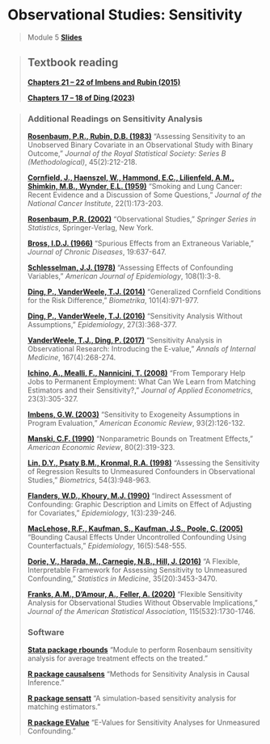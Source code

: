 # Observational Studies: Sensitivity

> Module 5 [**Slides**](https://drive.google.com/file/d/1D_Y4JzSMhhuEhICp5omoqU-A22RmCH70/view?usp=sharing)

> ## Textbook reading
>
> [**Chapters 21 -- 22 of Imbens and Rubin (2015)**](https://www.cambridge.org/core/books/causal-inference-for-statistics-social-and-biomedical-sciences/71126BE90C58F1A431FE9B2DD07938AB)
>
> [**Chapters 17 -- 18 of Ding (2023)**](https://www.routledge.com/A-First-Course-in-Causal-Inference/Ding/p/book/9781032758626)

> ### Additional Readings on Sensitivity Analysis
>
>[**Rosenbaum, P.R., Rubin, D.B. (1983)**](https://www.jstor.org/stable/2345524) "Assessing Sensitivity to an Unobserved Binary Covariate in an Observational Study with Binary Outcome," *Journal of the Royal Statistical Society: Series B (Methodological)*, 45(2):212-218.
>
>[**Cornfield, J., Haenszel, W., Hammond, E.C., Lilienfeld, A.M., Shimkin, M.B., Wynder, E.L. (1959)**](https://academic.oup.com/jnci/article-abstract/22/1/173/900745) "Smoking and Lung Cancer: Recent Evidence and a Discussion of Some Questions," *Journal of the National Cancer Institute*, 22(1):173-203.
>
>[**Rosenbaum, P.R. (2002)**](https://link.springer.com/book/10.1007/978-1-4757-3692-2) "Observational Studies," *Springer Series in Statistics*, Springer-Verlag, New York.
>
>[**Bross, I.D.J. (1966)**](https://www.jstor.org/stable/2333647) "Spurious Effects from an Extraneous Variable," *Journal of Chronic Diseases*, 19:637-647.
>
>[**Schlesselman, J.J. (1978)**](https://academic.oup.com/aje/article-abstract/108/1/3/98762) "Assessing Effects of Confounding Variables," *American Journal of Epidemiology*, 108(1):3-8.
>
>[**Ding, P., VanderWeele, T.J. (2014)**](https://academic.oup.com/biomet/article-abstract/101/4/971/1775369) "Generalized Cornfield Conditions for the Risk Difference," *Biometrika*, 101(4):971-977.
>
>[**Ding, P., VanderWeele, T.J. (2016)**](https://journals.lww.com/epidem/Fulltext/2016/05000/Sensitivity_Analysis_Without_Assumptions.11.aspx) "Sensitivity Analysis Without Assumptions," *Epidemiology*, 27(3):368-377.
>
>[**VanderWeele, T.J., Ding, P. (2017)**](https://www.acpjournals.org/doi/10.7326/M16-2607) "Sensitivity Analysis in Observational Research: Introducing the E-value," *Annals of Internal Medicine*, 167(4):268-274.
>
>[**Ichino, A., Mealli, F., Nannicini, T. (2008)**](https://onlinelibrary.wiley.com/doi/abs/10.1002/jae.998) "From Temporary Help Jobs to Permanent Employment: What Can We Learn from Matching Estimators and their Sensitivity?," *Journal of Applied Econometrics*, 23(3):305-327.
>
>[**Imbens, G.W. (2003)**](https://www.aeaweb.org/articles?id=10.1257/000282803321946921) "Sensitivity to Exogeneity Assumptions in Program Evaluation," *American Economic Review*, 93(2):126-132.
>
>[**Manski, C.F. (1990)**](https://www.jstor.org/stable/2006574) "Nonparametric Bounds on Treatment Effects," *American Economic Review*, 80(2):319-323.
>
>[**Lin, D.Y., Psaty B.M., Kronmal, R.A. (1998)**](https://www.jstor.org/stable/2670038) "Assessing the Sensitivity of Regression Results to Unmeasured Confounders in Observational Studies," *Biometrics*, 54(3):948-963.
>
>[**Flanders, W.D., Khoury, M.J. (1990)**](https://journals.lww.com/epidem/abstract/1990/05000/indirect_assessment_of_confounding__graphic.10.aspx) "Indirect Assessment of Confounding: Graphic Description and Limits on Effect of Adjusting for Covariates," *Epidemiology*, 1(3):239-246.
>
>[**MacLehose, R.F., Kaufman, S., Kaufman, J.S., Poole, C. (2005)**](https://journals.lww.com/epidem/Fulltext/2005/09000/Bounding_Causal_Effects_Under_Uncontrolled.3.aspx) "Bounding Causal Effects Under Uncontrolled Confounding Using Counterfactuals," *Epidemiology*, 16(5):548-555.
>
>[**Dorie, V., Harada, M., Carnegie, N.B., Hill, J. (2016)**](https://onlinelibrary.wiley.com/doi/abs/10.1002/sim.6807) "A Flexible, Interpretable Framework for Assessing Sensitivity to Unmeasured Confounding," *Statistics in Medicine*, 35(20):3453-3470.
>
>[**Franks, A.M., D'Amour, A., Feller, A. (2020)**](https://www.tandfonline.com/doi/abs/10.1080/01621459.2019.1635480) "Flexible Sensitivity Analysis for Observational Studies Without Observable Implications," *Journal of the American Statistical Association*, 115(532):1730-1746.
>
> ### Software
>
>[**Stata package rbounds**](https://ideas.repec.org/c/boc/bocode/s457149.html) "Module to perform Rosenbaum sensitivity analysis for average treatment effects on the treated."
>
>[**R package causalsens**](https://cran.r-project.org/web/packages/causalsens/index.html) "Methods for Sensitivity Analysis in Causal Inference."
>
>[**R package sensatt**](https://ideas.repec.org/c/boc/bocode/s456747.html) "A simulation-based sensitivity analysis for matching estimators."
>
>[**R package EValue**](https://cran.r-project.org/web/packages/EValue/index.html) "E-Values for Sensitivity Analyses for Unmeasured Confounding."